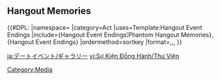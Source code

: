 {{CustomTabs
|tab1 = Overview
|tab2 = List
|tab3 = Gallery
}}
==Hangout Memories==
{{#DPL:
|namespace=
|category=Act
|uses=Template:Hangout Event Endings
|include={Hangout Event Endings¦Phantom Hangout Memories},{Hangout Event Endings}
|ordermethod=sortkey
|format=,,,
}}
[[Category:Media]]

[[ja:デートイベント/ギャラリー]]
[[vi:Sự Kiện Đồng Hành/Thư Viện]]